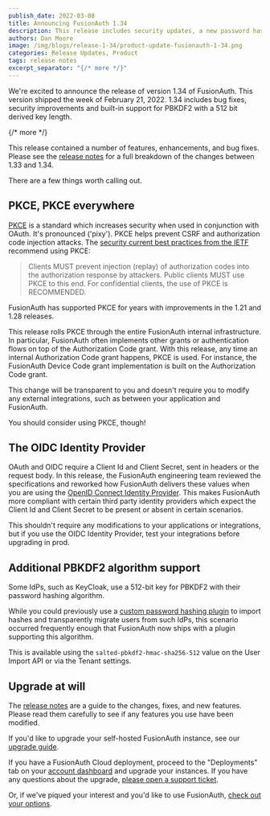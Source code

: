 ```yaml
---
publish_date: 2022-03-08 
title: Announcing FusionAuth 1.34
description: This release includes security updates, a new password hash plugin and more.
authors: Dan Moore
image: /img/blogs/release-1-34/product-update-fusionauth-1-34.png
categories: Release Updates, Product
tags: release notes
excerpt_separator: "{/* more */}"
---
```


We're excited to announce the release of version 1.34 of FusionAuth. This version shipped the week of February 21, 2022. 1.34 includes bug fixes, security improvements and built-in support for PBKDF2 with a 512 bit derived key length.

{/* more */}

This release contained a number of features, enhancements, and bug fixes. Please see the [release notes](/docs/release-notes/archive#version-1-34-1) for a full breakdown of the changes between 1.33 and 1.34. 

There are a few things worth calling out.

## PKCE, PKCE everywhere

[PKCE](https://datatracker.ietf.org/doc/html/rfc7636) is a standard which increases security when used in conjunction with OAuth. It's pronounced ('pixy'). PKCE helps prevent CSRF and authorization code injection attacks. The [security current best practices from the IETF](https://datatracker.ietf.org/doc/html/draft-ietf-oauth-security-topics) recommend using PKCE:

> Clients MUST prevent injection (replay) of authorization codes into the authorization response by attackers.  Public clients MUST use PKCE to this end.  For confidential clients, the use of PKCE is RECOMMENDED.

FusionAuth has supported PKCE for years with improvements in the 1.21 and 1.28 releases.

This release rolls PKCE through the entire FusionAuth internal infrastructure. In particular, FusionAuth often implements other grants or authentication flows on top of the Authorization Code grant. With this release, any time an internal Authorization Code grant happens, PKCE is used. For instance, the FusionAuth Device Code grant implementation is built on the Authorization Code grant.

This change will be transparent to you and doesn't require you to modify any external integrations, such as between your application and FusionAuth.

You should consider using PKCE, though!

## The OIDC Identity Provider

OAuth and OIDC require a Client Id and Client Secret, sent in headers or the request body. In this release, the FusionAuth engineering team reviewed the specifications and reworked how FusionAuth delivers these values when you are using the [OpenID Connect Identity Provider](/docs/lifecycle/authenticate-users/identity-providers/overview-oidc). This makes FusionAuth more compliant with certain third party identity providers which expect the Client Id and Client Secret to be present or absent in certain scenarios.

This shouldn't require any modifications to your applications or integrations, but if you use the OIDC Identity Provider, test your integrations before upgrading in prod.

## Additional PBKDF2 algorithm support

Some IdPs, such as KeyCloak, use a 512-bit key for PBKDF2 with their password hashing algorithm.

While you could previously use a [custom password hashing plugin](/docs/extend/code/password-hashes/custom-password-hashing) to import hashes and transparently migrate users from such IdPs, this scenario occurred frequently enough that FusionAuth now ships with a plugin supporting this algorithm.

This is available using the `salted-pbkdf2-hmac-sha256-512` value on the User Import API or via the Tenant settings.

## Upgrade at will

The [release notes](/docs/release-notes/archive#version-1-34-1) are a guide to the changes, fixes, and new features. Please read them carefully to see if any features you use have been modified.

If you'd like to upgrade your self-hosted FusionAuth instance, see our [upgrade guide](/docs/operate/deploy/upgrade). 

If you have a FusionAuth Cloud deployment, proceed to the "Deployments" tab on your [account dashboard](https://account.fusionauth.io/account/deployment/) and upgrade your instances. If you have any questions about the upgrade, [please open a support ticket](https://account.fusionauth.io/account/support/).

Or, if we've piqued your interest and you'd like to use FusionAuth, [check out your options](/pricing).
